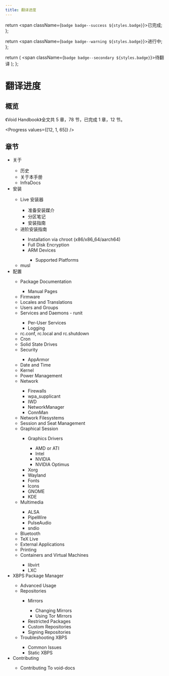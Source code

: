 ```yaml
---
title: 翻译进度
---
```



  return <span className={`badge badge--success ${styles.badge}`}>已完成</span>;
};

  return <span className={`badge badge--warning ${styles.badge}`}>进行中</span>;
};

  return (
    <span className={`badge badge--secondary ${styles.badge}`}>待翻译</span>
  );
};

# 翻译进度

## 概览

《Void Handbook》全文共 5 章，78 节，已完成 1 章，12 节。

<Progress values={[12, 1, 65]} />

## 章节

- 关于 <Done />
  - 历史 <Done />
  - 关于本手册 <Done />
  - InfraDocs <Done />
- 安装 <Done />
  - Live 安装器 <Done />
    - 准备安装媒介 <Done />
    - 分区笔记 <Done />
    - 安装指南 <Done />
  - 进阶安装指南 <Done />
    - Installation via chroot (x86/x86_64/aarch64) <TBD />
    - Full Disk Encryption <TBD />
    - ARM Devices <TBD />
      - Supported Platforms <TBD />
  - musl <Done />
- 配置 <Done />
  - Package Documentation <TBD />
    - Manual Pages <TBD />
  - Firmware <TBD />
  - Locales and Translations <TBD />
  - Users and Groups <TBD />
  - Services and Daemons - runit <TBD />
    - Per-User Services <TBD />
    - Logging <TBD />
  - rc.conf, rc.local and rc.shutdown <TBD />
  - Cron <InProgress />
  - Solid State Drives <TBD />
  - Security <TBD />
    - AppArmor <TBD />
  - Date and Time <TBD />
  - Kernel <TBD />
  - Power Management <TBD />
  - Network <TBD />
    - Firewalls <TBD />
    - wpa_supplicant <TBD />
    - IWD <TBD />
    - NetworkManager <TBD />
    - ConnMan <TBD />
  - Network Filesystems <TBD />
  - Session and Seat Management <TBD />
  - Graphical Session <TBD />
    - Graphics Drivers <TBD />
      - AMD or ATI <TBD />
      - Intel <TBD />
      - NVIDIA <TBD />
      - NVIDIA Optimus <TBD />
    - Xorg <TBD />
    - Wayland <TBD />
    - Fonts <TBD />
    - Icons <TBD />
    - GNOME <TBD />
    - KDE <TBD />
  - Multimedia <TBD />
    - ALSA <TBD />
    - PipeWire <TBD />
    - PulseAudio <TBD />
    - sndio <TBD />
  - Bluetooth <TBD />
  - TeX Live <TBD />
  - External Applications <TBD />
  - Printing <TBD />
  - Containers and Virtual Machines <TBD />
    - libvirt <TBD />
    - LXC <TBD />
- XBPS Package Manager <TBD />
  - Advanced Usage <TBD />
  - Repositories <TBD />
    - Mirrors <TBD />
      - Changing Mirrors <TBD />
      - Using Tor Mirrors <TBD />
    - Restricted Packages <TBD />
    - Custom Repositories <TBD />
    - Signing Repositories <TBD />
  - Troubleshooting XBPS <TBD />
    - Common Issues <TBD />
    - Static XBPS <TBD />
- Contributing <TBD />
  - Contributing To void-docs <TBD />
